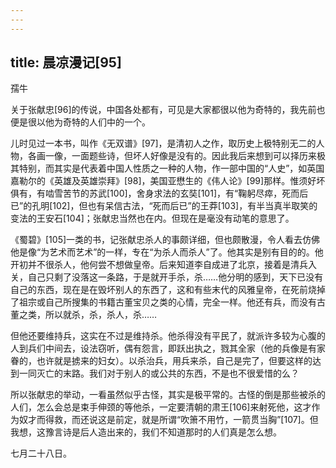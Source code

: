 ```yaml
---
---
---
```

title: 晨凉漫记[95]
---




孺牛

关于张献忠[96]的传说，中国各处都有，可见是大家都很以他为奇特的，我先前也便是很以他为奇特的人们中的一个。

儿时见过一本书，叫作《无双谱》[97]，是清初人之作，取历史上极特别无二的人物，各画一像，一面题些诗，但坏人好像是没有的。因此我后来想到可以择历来极其特别，而其实是代表着中国人性质之一种的人物，作一部中国的“人史”，如英国嘉勒尔的《英雄及英雄崇拜》[98]，美国亚懋生的《伟人论》[99]那样。惟须好坏俱有，有啮雪苦节的苏武[100]，舍身求法的玄奘[101]，有“鞠躬尽瘁，死而后已”的孔明[102]，但也有呆信古法，“死而后已”的王莽[103]，有半当真半取笑的变法的王安石[104]；张献忠当然也在内。但现在是毫没有动笔的意思了。

《蜀碧》[105]一类的书，记张献忠杀人的事颇详细，但也颇散漫，令人看去仿佛他是像“为艺术而艺术”的一样，专在“为杀人而杀人”了。他其实是别有目的的。他开初并不很杀人，他何尝不想做皇帝。后来知道李自成进了北京，接着是清兵入关，自己只剩了没落这一条路，于是就开手杀，杀……他分明的感到，天下已没有自己的东西，现在是在毁坏别人的东西了，这和有些末代的风雅皇帝，在死前烧掉了祖宗或自己所搜集的书籍古董宝贝之类的心情，完全一样。他还有兵，而没有古董之类，所以就杀，杀，杀人，杀……

但他还要维持兵，这实在不过是维持杀。他杀得没有平民了，就派许多较为心腹的人到兵们中间去，设法窃听，偶有怨言，即跃出执之，戮其全家（他的兵像是有家眷的，也许就是掳来的妇女）。以杀治兵，用兵来杀，自己是完了，但要这样的达到一同灭亡的末路。我们对于别人的或公共的东西，不是也不很爱惜的么？

所以张献忠的举动，一看虽然似乎古怪，其实是极平常的。古怪的倒是那些被杀的人们，怎么会总是束手伸颈的等他杀，一定要清朝的肃王[106]来射死他，这才作为奴才而得救，而还说这是前定，就是所谓“吹箫不用竹，一箭贯当胸”[107]。但我想，这豫言诗是后人造出来的，我们不知道那时的人们真是怎么想。

七月二十八日。